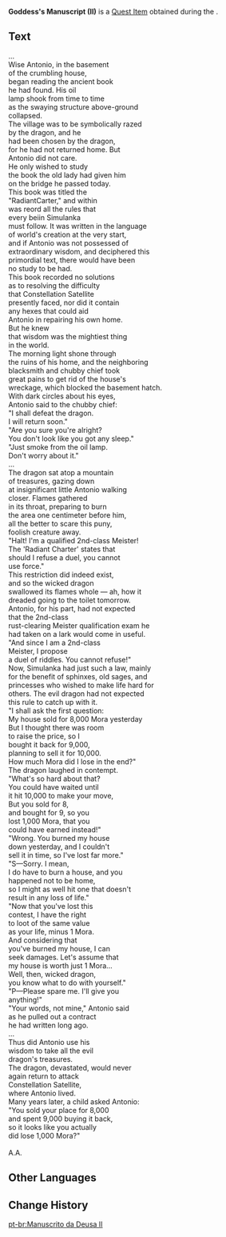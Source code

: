 {{Item Infobox
|id           = 120920
|image        = Item Goddess's Manuscript (II).png
|type         = Quest Items
|description  = A handwritten manuscript penned by a fairytale writer. For some reason, there is a hole in the paper that resembles...
|source1      = [[Narration Footnotes]]
|event        = Summertide Scales and Tales
}}
'''Goddess's Manuscript (II)''' is a [[Quest Item]] obtained during the {{Quest|Narration Footnotes}}.

==Text==
...<br><!--
-->Wise Antonio, in the basement<br><!--
-->of the crumbling house,<br><!--
-->began reading the ancient book<br><!--
-->he had found. His oil<br><!--
-->lamp shook from time to time<br><!--
-->as the swaying structure above-ground<br><!--
-->collapsed.<br><!--
-->The village was to be symbolically razed<br><!--
-->by the dragon, and he<br><!--
-->had been chosen by the dragon,<br><!--
-->for he had not returned home. But<br><!--
-->Antonio did not care.<br><!--
-->He only wished to study<br><!--
-->the book the old lady had given him<br><!--
-->on the bridge he passed today.<br><!--
-->This book was titled the<br><!--
-->"Radiant{{Obf|1}}C{{Obf|1}}arter," and within<br><!--
-->was re{{Obf|1}}or{{Obf|2}}d all the rules that<br><!--
-->every bei{{Obf|3}}in Simulanka<br><!--
-->must follow. It was written in the language<br><!--
-->of world's creation at the very start,<br><!--
-->and if Antonio was not possessed of<br><!--
-->extraordinary wisdom, and deciphered this<br><!--
-->primordial text, there would have been<br><!--
-->no study to be had.<br><!--
-->This book recorded no solutions<br><!--
-->as to resolving the difficulty<br><!--
-->that Constellation Satellite<br><!--
-->presently faced, nor did it contain<br><!--
-->any hexes that could aid<br><!--
-->Antonio in repairing his own home.<br><!--
-->But he knew<br><!--
-->that wisdom was the mightiest thing<br><!--
-->in the world.<br><!--
-->The morning light shone through<br><!--
-->the ruins of his home, and the neighboring<br><!--
-->blacksmith and chubby chief took<br><!--
-->great pains to get rid of the house's<br><!--
-->wreckage, which blocked the basement hatch.<br><!--
-->With dark circles about his eyes,<br><!--
-->Antonio said to the chubby chief:<br><!--
-->"I shall defeat the dragon.<br><!--
-->I will return soon."<br><!--
-->"Are you sure you're alright?<br><!--
-->You don't look like you got any sleep."<br><!--
-->"Just smoke from the oil lamp.<br><!--
-->Don't worry about it."<br><!--
-->...<br><!--
-->The dragon sat atop a mountain<br><!--
-->of treasures, gazing down<br><!--
-->at insignificant little Antonio walking<br><!--
-->closer. Flames gathered<br><!--
-->in its throat, preparing to burn<br><!--
-->the area one centimeter before him,<br><!--
-->all the better to scare this puny,<br><!--
-->foolish creature away.<br><!--
-->"Halt! I'm a qualified 2nd-class Meister!<br><!--
-->The 'Radiant Charter' states that<br><!--
-->should I refuse a duel, you cannot<br><!--
-->use force."<br><!--
-->This restriction did indeed exist,<br><!--
-->and so the wicked dragon<br><!--
-->swallowed its flames whole &mdash; ah, how it<br><!--
-->dreaded going to the toilet tomorrow.<br><!--
-->Antonio, for his part, had not expected<br><!--
-->that the 2nd-class<br><!--
-->rust-clearing Meister qualification exam he<br><!--
-->had taken on a lark would come in useful.<br><!--
-->"And since I am a 2nd-class<br><!--
-->Meister, I propose<br><!--
-->a duel of riddles. You cannot refuse!"<br><!--
-->Now, Simulanka had just such a law, mainly<br><!--
-->for the benefit of sphinxes, old sages, and<br><!--
-->princesses who wished to make life hard for<br><!--
-->others. The evil dragon had not expected<br><!--
-->this rule to catch up with it.<br><!--
-->"I shall ask the first question:<br><!--
-->My house sold for 8,000 Mora yesterday<br><!--
-->But I thought there was room<br><!--
-->to raise the price, so I<br><!--
-->bought it back for 9,000,<br><!--
-->planning to sell it for 10,000.<br><!--
-->How much Mora did I lose in the end?"<br><!--
-->The dragon laughed in contempt.<br><!--
-->"What's so hard about that?<br><!--
-->You could have waited until<br><!--
-->it hit 10,000 to make your move,<br><!--
-->But you sold for 8,<br><!--
-->and bought for 9, so you<br><!--
-->lost 1,000 Mora, that you<br><!--
-->could have earned instead!"<br><!--
-->"Wrong. You burned my house<br><!--
-->down yesterday, and I couldn't<br><!--
-->sell it in time, so I've lost far more."<br><!--
-->"S&mdash;Sorry. I mean,<br><!--
-->I do have to burn a house, and you<br><!--
-->happened not to be home,<br><!--
-->so I might as well hit one that doesn't<br><!--
-->result in any loss of life."<br><!--
-->"Now that you've lost this<br><!--
-->contest, I have the right<br><!--
-->to loot of the same value<br><!--
-->as your life, minus 1 Mora.<br><!--
-->And considering that<br><!--
-->you've burned my house, I can<br><!--
-->seek damages. Let's assume that<br><!--
-->my house is worth just 1 Mora...<br><!--
-->Well, then, wicked dragon,<br><!--
-->you know what to do with yourself."<br><!--
-->"P&mdash;Please spare me. I'll give you<br><!--
-->anything!"<br><!--
-->"Your words, not mine," Antonio said<br><!--
-->as he pulled out a contract<br><!--
-->he had written long ago.<br><!--
-->...<br><!--
-->Thus did Antonio use his<br><!--
-->wisdom to take all the evil<br><!--
-->dragon's treasures.<br><!--
-->The dragon, devastated, would never<br><!--
-->again return to attack<br><!--
-->Constellation Satellite,<br><!--
-->where Antonio lived.<br><!--
-->Many years later, a child asked Antonio:<br><!--
-->"You sold your place for 8,000<br><!--
-->and spent 9,000 buying it back,<br><!--
-->so it looks like you actually<br><!--
-->did lose 1,000 Mora?"<br><br><!--
-->A.A.

==Other Languages==
{{Other Languages|default_hidden=1
|en      = Goddess's Manuscript (II)
|zhs     = 女神的手稿・其二
|zhs_rm  = 
|zht     = 女神的手稿・其二
|zht_rm  = 
|ja      = 女神の手稿・2
|ja_rm   = Megami no Shukou - Ni
|ko      = 여신의 원고・두 번째
|ko_rm   = 
|es      = Manuscrito de la diosa (II)
|fr      = Manuscrit de la déesse (2)
|ru      = Рукопись богини II
|th      = ต้นฉบับของเทพธิดา II
|th_rm   = 
|vi      = Bản Thảo Của Nữ Thần (II)
|de      = Manuskript der Göttin II
|id      = Manuskrip Seorang Dewi (II)
|pt      = Manuscrito da Deusa II
|tr      = Tanrıçanın Taslak Metni (II)
|it      = Manoscritto della Dea (II)
}}

==Change History==
{{Change History|4.8}}

[[pt-br:Manuscrito da Deusa II]]